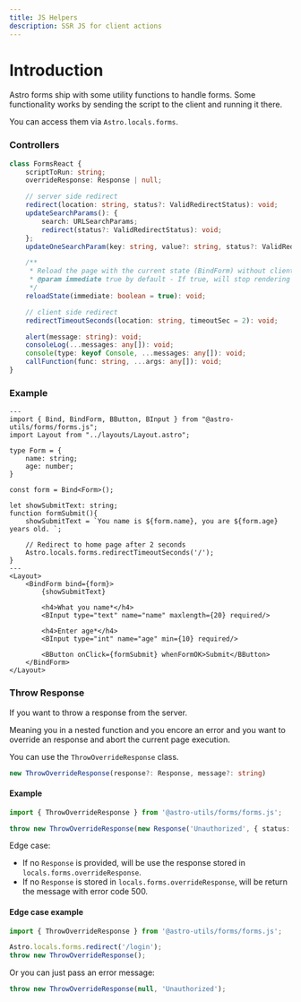 ```yaml
---
title: JS Helpers
description: SSR JS for client actions
---
```


# Introduction

Astro forms ship with some utility functions to handle forms.
Some functionality works by sending the script to the client and running it there.

You can access them via `Astro.locals.forms`.

### Controllers

```ts
class FormsReact {
    scriptToRun: string;
    overrideResponse: Response | null;

    // server side redirect
    redirect(location: string, status?: ValidRedirectStatus): void;
    updateSearchParams(): {
        search: URLSearchParams;
        redirect(status?: ValidRedirectStatus): void;
    };
    updateOneSearchParam(key: string, value?: string, status?: ValidRedirectStatus): void;

    /**
     * Reload the page with the current state (BindForm) without client redirect. If that a POST request, buttons will not be invoked again.
     * @param immediate true by default - If true, will stop rendering all BindForm components and their children and immediately reload the page.
     */
    reloadState(immediate: boolean = true): void;

    // client side redirect
    redirectTimeoutSeconds(location: string, timeoutSec = 2): void;

    alert(message: string): void;
    consoleLog(...messages: any[]): void;
    console(type: keyof Console, ...messages: any[]): void;
    callFunction(func: string, ...args: any[]): void;
}
```

### Example

```astro
---
import { Bind, BindForm, BButton, BInput } from "@astro-utils/forms/forms.js";
import Layout from "../layouts/Layout.astro";

type Form = {
    name: string;
    age: number;
}

const form = Bind<Form>();

let showSubmitText: string;
function formSubmit(){
    showSubmitText = `You name is ${form.name}, you are ${form.age} years old. `;

    // Redirect to home page after 2 seconds
    Astro.locals.forms.redirectTimeoutSeconds('/');
}
---
<Layout>
    <BindForm bind={form}>
        {showSubmitText}

        <h4>What you name*</h4>
        <BInput type="text" name="name" maxlength={20} required/>

        <h4>Enter age*</h4>
        <BInput type="int" name="age" min={10} required/>

        <BButton onClick={formSubmit} whenFormOK>Submit</BButton>
    </BindForm>
</Layout>
```

### Throw Response
If you want to throw a response from the server.

Meaning you in a nested function and you encore an error and you want to override an response and abort the current page execution.

You can use the `ThrowOverrideResponse` class.

```ts
new ThrowOverrideResponse(response?: Response, message?: string)
```

#### Example
```ts
import { ThrowOverrideResponse } from '@astro-utils/forms/forms.js';

throw new ThrowOverrideResponse(new Response('Unauthorized', { status: 401 }));
```

Edge case:
- If no `Response` is provided, will be use the response stored in `locals.forms.overrideResponse`.
- If no `Response` is stored in `locals.forms.overrideResponse`, will be return the message with error code 500.

#### Edge case example
```ts
import { ThrowOverrideResponse } from '@astro-utils/forms/forms.js';

Astro.locals.forms.redirect('/login');
throw new ThrowOverrideResponse();
```

Or you can just pass an error message:
```ts
throw new ThrowOverrideResponse(null, 'Unauthorized');
```